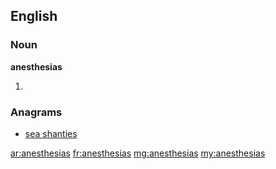 ==English==

===Noun===
'''anesthesias'''

# {{plural of|[[anesthesia]]}}

===Anagrams===
* [[sea shanties#English|sea shanties]]

[[ar:anesthesias]]
[[fr:anesthesias]]
[[mg:anesthesias]]
[[my:anesthesias]]